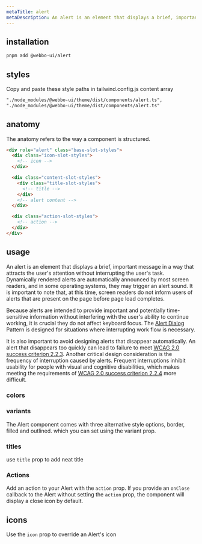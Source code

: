```yaml
---
metaTitle: alert
metaDescription: An alert is an element that displays a brief, important message in a way that attracts the user's attention without interrupting the user's task.
---
```


<DocHeader
  title="alert"
  description="An alert is an element that displays a brief, important message in a way that attracts the user's attention without interrupting the user's task."
/>

<DocHeaderLinks
  source="https://github.com/7up-charsi/webbo-ui/blob/main/packages/components/alert/src/alert.tsx"
  styles="https://github.com/7up-charsi/webbo-ui/blob/main/packages/core/theme/src/components/alert.ts"
/>

<Separator />

## installation

```bash
pnpm add @webbo-ui/alert
```

## styles

Copy and paste these <Highlight>style paths</Highlight> in <Highlight>tailwind.config.js</Highlight> content array

```txt
"./node_modules/@webbo-ui/theme/dist/components/alert.ts",
"./node_modules/@webbo-ui/theme/dist/components/alert.ts"
```

## anatomy

The anatomy refers to the way a component is structured.

```html
<div role="alert" class="base-slot-styles">
  <div class="icon-slot-styles">
    <!-- icon -->
  </div>

  <div class="content-slot-styles">
    <div class="title-slot-styles">
      <!-- title -->
    </div>
    <!-- alert content -->
  </div>

  <div class="action-slot-styles">
    <!-- action -->
  </div>
</div>
```

## usage

An alert is an element that displays a brief, important message in a way that attracts the user's attention without interrupting the user's task. Dynamically rendered alerts are automatically announced by most screen readers, and in some operating systems, they may trigger an alert sound. It is important to note that, at this time, screen readers do not inform users of alerts that are present on the page before page load completes.

Because alerts are intended to provide important and potentially time-sensitive information without interfering with the user's ability to continue working, it is crucial they do not affect keyboard focus. The [Alert Dialog](/docs/components/alert-dialog) Pattern is designed for situations where interrupting work flow is necessary.

It is also important to avoid designing alerts that disappear automatically. An alert that disappears too quickly can lead to failure to meet [WCAG 2.0 success criterion 2.2.3](https://www.w3.org/TR/UNDERSTANDING-WCAG20/time-limits-no-exceptions.html). Another critical design consideration is the frequency of interruption caused by alerts. Frequent interruptions inhibit usability for people with visual and cognitive disabilities, which makes meeting the requirements of [WCAG 2.0 success criterion 2.2.4](https://www.w3.org/TR/UNDERSTANDING-WCAG20/time-limits-postponed.html) more difficult.

### colors

<CodePreview>
  <AlertColors />
</CodePreview>
<CodeSource source="alert-colors.tsx" />

### variants

The Alert component comes with three alternative style options, border, filled and outlined. which you can set using the variant prop.

<CodePreview>
  <AlertVariants />
</CodePreview>
<CodeSource source="alert-variants.tsx" />

### titles

use `title` prop to add neat title

<CodePreview>
  <AlertTitles />
</CodePreview>
<CodeSource source="alert-titles.tsx" />

### Actions

Add an action to your Alert with the `action` prop.
If you provide an `onClose` callback to the Alert without setting the `action` prop, the component will display a close icon by default.

<CodePreview>
  <AlertActions />
</CodePreview>
<CodeSource source="alert-actions.tsx" />

## icons

Use the `icon` prop to override an Alert's icon

<CodePreview>
  <AlertIcon />
</CodePreview>
<CodeSource source="alert-icon.tsx" />
